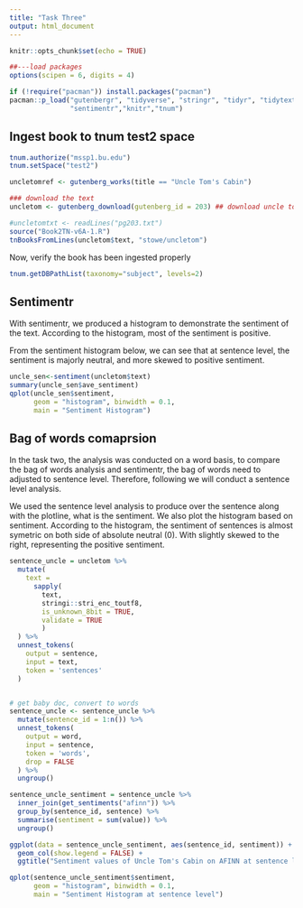 ```yaml
---
title: "Task Three"
output: html_document
---
```


```r
knitr::opts_chunk$set(echo = TRUE)

##---load packages
options(scipen = 6, digits = 4)

if (!require("pacman")) install.packages("pacman")
pacman::p_load("gutenbergr", "tidyverse", "stringr", "tidyr", "tidytext", "magrittr", "ggplot2", "textdata", "tnum", "kableExtra",
               "sentimentr","knitr","tnum")


```


## Ingest book to tnum test2 space 

```r

tnum.authorize("mssp1.bu.edu")
tnum.setSpace("test2")

uncletomref <- gutenberg_works(title == "Uncle Tom's Cabin")

### download the text 
uncletom <- gutenberg_download(gutenberg_id = 203) ## download uncle tom's cabin 


```


```r
#uncletomtxt <- readLines("pg203.txt")
source("Book2TN-v6A-1.R")
tnBooksFromLines(uncletom$text, "stowe/uncletom") 
```

Now, verify the book has been ingested properly 
```r
tnum.getDBPathList(taxonomy="subject", levels=2)

```

## Sentimentr

With sentimentr, we produced a histogram to demonstrate the sentiment of the text. According to the histogram, most of the sentiment is positive. 

From the sentiment histogram below, we can see that at sentence level, the sentiment is majorly neutral, and more skewed to positive sentiment. 

```r
uncle_sen<-sentiment(uncletom$text)
summary(uncle_sen$ave_sentiment)
qplot(uncle_sen$sentiment,
      geom = "histogram", binwidth = 0.1, 
      main = "Sentiment Histogram")
```

## Bag of words comaprsion 

In the task two, the analysis was conducted on a word basis, to compare the bag of words analysis and sentimentr, the bag of words need to adjusted to sentence level. Therefore, following we will conduct a sentence level analysis. 

We used the sentence level analysis to produce over the sentence along with the plotline, what is the sentiment. We also plot the histogram based on sentiment. According to the histogram, the sentiment of sentences is almost symetric on both side of absolute neutral (0). With slightly skewed to the right, representing the positive sentiment. 
```r
sentence_uncle = uncletom %>% 
  mutate(
    text = 
      sapply(
        text, 
        stringi::stri_enc_toutf8, 
        is_unknown_8bit = TRUE,
        validate = TRUE
        )
  ) %>%
  unnest_tokens(
    output = sentence,
    input = text,
    token = 'sentences'
  )


# get baby doc, convert to words
sentence_uncle <- sentence_uncle %>% 
  mutate(sentence_id = 1:n()) %>%
  unnest_tokens(
    output = word,
    input = sentence,
    token = 'words',
    drop = FALSE
  ) %>%
  ungroup()

sentence_uncle_sentiment = sentence_uncle %>% 
  inner_join(get_sentiments("afinn")) %>% 
  group_by(sentence_id, sentence) %>% 
  summarise(sentiment = sum(value)) %>%
  ungroup()

ggplot(data = sentence_uncle_sentiment, aes(sentence_id, sentiment)) +
  geom_col(show.legend = FALSE) +
  ggtitle("Sentiment values of Uncle Tom's Cabin on AFINN at sentence level ")

qplot(sentence_uncle_sentiment$sentiment,
      geom = "histogram", binwidth = 0.1, 
      main = "Sentiment Histogram at sentence level")

```



